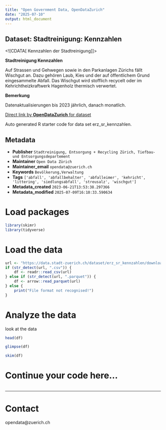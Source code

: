 ```yaml
---
title: "Open Government Data, OpenDataZurich"
date: "2025-07-10"
output: html_document
---
```


## Dataset: Stadtreinigung: Kennzahlen

<![CDATA[
Kennzahlen der Stadtreinigung
]]>

**Stadtreinigung Kennzahlen**

Auf Strassen und Gehwegen sowie in den Parkanlagen Zürichs fällt Wischgut an. Dazu gehören Laub, Kies und der auf
öffentlichem Grund eingesammelte Abfall. Das Wischgut
wird stofflich recycelt oder im Kehrichtheizkraftwerk Hagenholz thermisch verwertet.

**Bemerkung**

 Datenaktualisierungen bis 2023 jährlich, danach monatlich.



[Direct link by **OpenDataZurich** for dataset](https://data.stadt-zuerich.ch/dataset/erz_sr_kennzahlen)

Auto generated R starter code for data set erz_sr_kennzahlen.

## Metadata

- **Publisher** `Stadtreinigung, Entsorgung + Recycling Zürich, Tiefbau- und Entsorgungsdepartement`
- **Maintainer** `Open Data Zürich`
- **Maintainer_email** `opendata@zuerich.ch`
- **Keywords** `Bevölk­erung,Ver­walt­ung`
- **Tags** `['abfall', 'abfallbehalter', 'abfalleimer', 'kehricht', 'littering', 'siedlungsabfall', 'streusalz', 'wischgut']`
- **Metadata_created** `2023-06-21T13:53:38.297366`
- **Metadata_modified** `2025-07-09T16:10:33.590634`


# Load packages

```r
library(skimr)
library(tidyverse)
```

# Load the data

```r
url <- "https://data.stadt-zuerich.ch/dataset/erz_sr_kennzahlen/download/sr_kennzahlen.csv"
if (str_detect(url, ".csv")) {
    df <- readr::read_csv(url)
} else if (str_detect(url, ".parquet")) {
    df <- arrow::read_parquet(url)
} else {
    print("File format not recognised!")
}
```

# Analyze the data

look at the data
```r
head(df)
```

```r
glimpse(df)
```

```r
skim(df)
```

# Continue your code here...

```r

```

------------------------------------------------------------------------

# Contact

opendata@zuerich.ch
